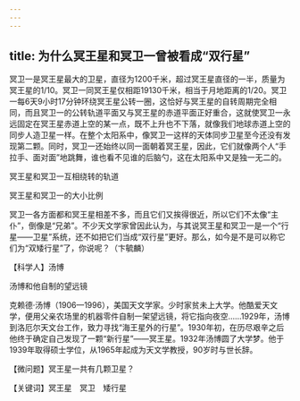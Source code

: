 ```yaml
---
---
---
```

title: 为什么冥王星和冥卫一曾被看成“双行星”
---




冥卫一是冥王星最大的卫星，直径为1200千米，超过冥王星直径的一半，质量为冥王星的1/10。冥卫一同冥王星仅相距19130千米，相当于月地距离的1/20。冥卫一每6天9小时17分钟环绕冥王星公转一圈，这恰好与冥王星的自转周期完全相同，而且冥卫一的公转轨道平面又与冥王星的赤道平面正好重合，这就使冥卫一永远固定在冥王星赤道上空的某一点，既不上升也不下落，就像我们地球赤道上空的同步人造卫星一样。在整个太阳系中，像冥卫一这样的天体同步卫星至今还没有发现第二颗。同时，冥卫一还始终以同一面朝着冥王星，因此，它们就像两个人“手拉手、面对面”地跳舞，谁也看不见谁的后脑勺，这在太阳系中又是独一无二的。

冥王星和冥卫一互相绕转的轨道



冥王星和冥卫一的大小比例



冥卫一各方面都和冥王星相差不多，而且它们又挨得很近，所以它们不太像“主仆”，倒像是“兄弟”。不少天文学家曾因此认为，与其说冥王星和冥卫一是一个“行星——卫星”系统，还不如把它们当成“双行星”更好。那么，如今是不是可以称它们为“双矮行星”了，你说呢？（卞毓麟）





【科学人】汤博

汤博和他自制的望远镜



克赖德·汤博（1906—1996），美国天文学家。少时家贫未上大学。他酷爱天文学，便用父亲农场里的机器零件自制一架望远镜，将它指向夜空……1929年，汤博到洛厄尔天文台工作，致力寻找“海王星外的行星”。1930年初，在历尽艰辛之后他终于确定自己发现了一颗“新行星”——冥王星。1932年汤博圆了大学梦。他于1939年取得硕士学位，从1965年起成为天文学教授，90岁时与世长辞。

【微问题】冥王星一共有几颗卫星？

【关键词】冥王星　冥卫　矮行星